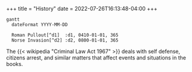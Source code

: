 +++
title = "History"
date = 2022-07-26T16:13:48-04:00
+++

```mermaid
gantt
  dateFormat YYYY-MM-DD

  Roman Pullout[^d1]  :d1, 0410-01-01, 365
  Norse Invasion[^d2] :d2, 0800-01-01, 365

```

[^d1]: Romans pulled out of Britain.[^200623-1]  While Hadrian's wall isn't
    technically the furthest north they ever went, it seems to be the furthest
    consistently controlled, and probably represents the northern bounds of
    Christianity. Note, that bit about Christianity is pure speculation on my
    part.  Interestingly, the oldest known "split-nib metal dip pen" dates
    fromaround then.[^200816-1]   

[^d2]: The Norse raiders imposed paganism in the areas they controlled,
    starting sometime around 800 through apparently the 10th
    century.[^200623-5]

[^200623-1]: {{< wikipedia "Hadrian's Wall" >}} Last viewed 2020-06-23.

[^200816-1]: {{< wikipedia "Dip pen" >}} Last Edited 2020-07-24. Last Viewed 2020-08-16

[^modeline]: # vim: shiftwidth=2:tabstop=2:expandtab 

The {{< wikipedia "Criminal Law Act 1967" >}} deals with self defense, citizens arrest, and similar matters that affect events and situations in the books. 
